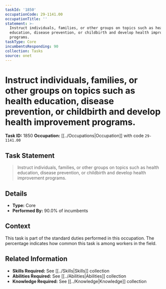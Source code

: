 ```yaml
---
taskId: '1850'
occupationCode: 29-1141.00
occupationTitle: ''
statement: >-
  Instruct individuals, families, or other groups on topics such as health
  education, disease prevention, or childbirth and develop health improvement
  programs.
taskType: Core
incumbentsResponding: 90
collection: Tasks
source: onet
---
```

# Instruct individuals, families, or other groups on topics such as health education, disease prevention, or childbirth and develop health improvement programs.

**Task ID:** 1850
**Occupation:** [[../Occupations|Occupation]] with code `29-1141.00`

## Task Statement

> Instruct individuals, families, or other groups on topics such as health education, disease prevention, or childbirth and develop health improvement programs.

## Details

- **Type:** Core
- **Performed By:** 90.0% of incumbents

## Context

This task is part of the standard duties performed in this occupation. The percentage indicates how common this task is among workers in the field.

## Related Information

- **Skills Required:** See [[../Skills|Skills]] collection
- **Abilities Required:** See [[../Abilities|Abilities]] collection
- **Knowledge Required:** See [[../Knowledge|Knowledge]] collection
